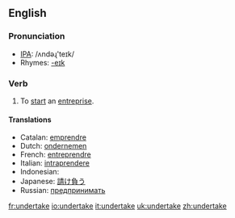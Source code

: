 ==English==
=== Pronunciation ===
*[[w:IPA|IPA]]: /ʌndəɻ'teɪk/
*Rhymes: [[Rhymes:English:-eɪk|-eɪk]]

=== Verb ===
{{irregverb|'''to undertake'''|'''[[undertakes]]'''|'''[[undertook]]'''|'''[[undertaken]]'''|'''[[undertaking]]'''}}

# To [[start]] an [[entreprise]].

==== Translations ====
*Catalan: [[emprendre]]
*Dutch: [[ondernemen]]
*French: [[entreprendre]]
*Italian: [[intraprendere]]
*Indonesian: [[]]
*Japanese: [[請け負う]]
*Russian: [[предпринимать]]

[[fr:undertake]]
[[io:undertake]]
[[it:undertake]]
[[uk:undertake]]
[[zh:undertake]]